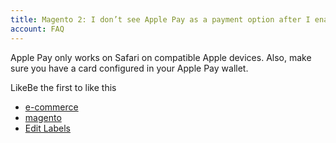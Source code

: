 ```yaml
---
title: Magento 2: I don’t see Apple Pay as a payment option after I enabled it. Why?
account: FAQ 
---
```



Apple Pay only works on Safari on compatible Apple devices. Also, make sure you have a card configured in your Apple Pay wallet.

LikeBe the first to like this

*   [e-commerce](/label/FAQ/e-commerce)
*   [magento](/label/FAQ/magento)
*   [Edit Labels](# "Edit Labels (Type 'l')")




